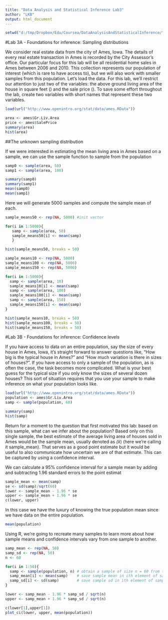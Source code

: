 ```yaml
---
title: "Data Analysis and Statistical Inference Lab3"
author: "LKB"
output: html_document
---
```


```r
setwd("d:/tmp/Dropbox/Edu/Coursea/DataAnalysisAndStatisticalInference/")

```


#Lab 3A - Foundations for inference: Sampling distributions

We consider real estate data from the city of Ames, Iowa. The details of every real estate transaction in Ames is recorded by the City Assessor's office. Our particular focus for this lab will be all residential home sales in Ames between 2006 and 2010. This collection represents our population of interest (which is rare to have access to), but we will also work with smaller samples from this population. Let's load the data.
For this lab, we'll restrict our attention to just two of the variables: the above ground living area of the house in square feet () and the sale price (). To save some effort throughout the lab, create two variables with short names that represent these two variables.
```r
load(url("http://www.openintro.org/stat/data/ames.RData"))

area <- ames$Gr.Liv.Area
price <- ames$SalePrice
summary(area)
hist(area)
```

##The unknown sampling distribution

If we were interested in estimating the mean living area in Ames based on a sample, we can use the sample function to sample from the population


```r
samp0 <- sample(area, 50)
samp1 <- sample(area, 100)

summary(samp0)
summary(samp1)
mean(samp0)
mean(samp1)
```


Here we will generate 5000 samples and compute the sample mean of each.
```r
sample_means50 <- rep(NA, 5000) #init vector

for(i in 1:5000){
   samp <- sample(area, 50)
   sample_means50[i] <- mean(samp)
   }

hist(sample_means50, breaks = 50)
```

```r
sample_means10 <- rep(NA, 5000)
sample_means100 <- rep(NA, 5000)
sample_means150 <- rep(NA, 5000)

for(i in 1:5000){
  samp <- sample(area, 10)
  sample_means10[i] <- mean(samp)
  samp <- sample(area, 100)
  sample_means100[i] <- mean(samp)
  samp <- sample(area, 150)
  sample_means150[i] <- mean(samp)
}

hist(sample_means10, breaks = 50)
hist(sample_means100, breaks = 50)
hist(sample_means150, breaks = 50)
```


#Lab 3B - Foundations for inference: Confidence levels

If you have access to data on an entire population, say the size of every house in Ames, Iowa, it's straight forward to answer questions like, "How big is the typical house in Ames?" and "How much variation is there in sizes of houses?". If you have access to only a sample of the population, as is often the case, the task becomes more complicated. What is your best guess for the typical size if you only know the sizes of several dozen houses? This sort of situation requires that you use your sample to make inference on what your population looks like.


```r
load(url("http://www.openintro.org/stat/data/ames.RData"))
population <- ames$Gr.Liv.Area
samp <- sample(population, 60)

summary(samp)
hist(samp)

```


Return for a moment to the question that first motivated this lab: based on this sample, what can we infer about the population? Based only on this single sample, the best estimate of the average living area of houses sold in Ames would be the sample mean, usually denoted as $\hat(x)$ (here we're calling it sample_mean). That serves as a good point estimate but it would be useful to also communicate how uncertain we are of that estimate. This can be captured by using a confidence interval.

We can calculate a 95% confidence interval for a sample mean by adding and subtracting 1.96 standard errors to the point estimat

```r
sample_mean <- mean(samp)
se <- sd(samp)/sqrt(60)
lower <- sample_mean - 1.96 * se
upper <- sample_mean + 1.96 * se
c(lower, upper)
```

In this case we have the luxury of knowing the true population mean since we have data on the entire population. 

```r
mean(population)
```

Using R, we're going to recreate many samples to learn more about how sample means and confidence intervals vary from one sample to another.

```r
samp_mean <- rep(NA, 50)
samp_sd <- rep(NA, 50)
n <- 60

for(i in 1:50){
  samp <- sample(population, n) # obtain a sample of size n = 60 from the population
  samp_mean[i] <- mean(samp)    # save sample mean in ith element of samp_mean
  samp_sd[i] <- sd(samp)        # save sample sd in ith element of samp_sd
}

lower <- samp_mean - 1.96 * samp_sd / sqrt(n) 
upper <- samp_mean + 1.96 * samp_sd / sqrt(n)

c(lower[1],upper[1])
plot_ci(lower, upper, mean(population))


```


